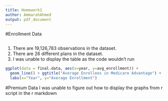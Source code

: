 ```yaml
---
title: Homework1
author: AmmarahAhmed
output: pdf_document
---
```


#Enrollment Data

```r

```
1. There are 19,126,783 observations in the dataset. 
2. There are 26 different plans in the dataset.
3. I was unable to display the table as the code wouldn't run

```r
ggplot(data = final.data, aes(x=year, y=avg_enrollment)) +
  geom_line() + ggtitle("Average Enrollees in Medicare Advantage") +
  labs(x="Year", y="Average Enrollment")
```

#Premium Data
I was unable to figure out how to display the graphs from r script in the r markdown